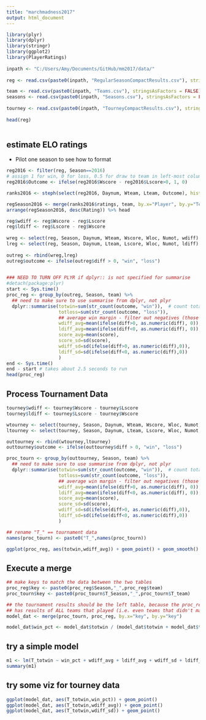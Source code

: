 ```yaml
---
title: "marchmadness2017"
output: html_document
---
```

 
```r
library(plyr)
library(dplyr)
library(stringr)
library(ggplot2)
library(PlayerRatings)
 
inpath <- "C:/Users/Amy/Documents/GitHub/mm2017/data/"
 
reg <- read.csv(paste0(inpath, "RegularSeasonCompactResults.csv"), stringsAsFactors = FALSE)

team <- read.csv(paste0(inpath, "Teams.csv"), stringsAsFactors = FALSE)
seasons <- read.csv(paste0(inpath, "Seasons.csv"), stringsAsFactors = FALSE)
 
tourney <- read.csv(paste0(inpath, "TourneyCompactResults.csv"), stringsAsFactors = FALSE)
 
head(reg)
 
```
## estimate ELO ratings

* Pilot one season to see how to format

```r
reg2016 <- filter(reg, Season==2016)
# assign 1 for win, 0 for loss, 0.5 for draw to team in left-most column
reg2016$Outcome <- ifelse(reg2016$Wscore - reg2016$Lscore>0, 1, 0)

ranks2016 <- steph(select(reg2016, Daynum, Wteam, Lteam, Outcome), history=TRUE)

regSeason2016 <- merge(ranks2016$ratings, team, by.x="Player", by.y="Team_Id")
arrange(regSeason2016, desc(Rating)) %>% head
```
 
```r
reg$wdiff <- reg$Wscore - reg$Lscore
reg$ldiff <- reg$Lscore - reg$Wscore
 
wreg <- select(reg, Season, Daynum, Wteam, Wscore, Wloc, Numot, wdiff) %>% rename(team=Wteam,score=Wscore,loc=Wloc,diff=wdiff)
lreg <- select(reg, Season, Daynum, Lteam, Lscore, Wloc, Numot, ldiff) %>% rename(team=Lteam,score=Lscore,loc=Wloc,diff=ldiff)
 
outreg <- rbind(wreg,lreg)
outreg$outcome <- ifelse(outreg$diff > 0, "win", "loss")

 
### NEED TO TURN OFF PLYR if dplyr:: is not specified for summarise
#detach(package:plyr)
start <- Sys.time()
proc_reg <- group_by(outreg, Season, team) %>%
  ## need to make sure to use summarise from dplyr, not plyr
  dplyr::summarise(totwin=sum(str_count(outcome, "win")),  # count total wins for the season
                   totloss=sum(str_count(outcome, "loss")),
                   ## average win margin - filter out negatives (those are losses), can do stdev too with same logic
                   wdiff_avg=mean(ifelse(diff>0, as.numeric(diff), 0)),
                   ldiff_avg=mean(ifelse(diff<0, as.numeric(diff), 0)),## average loss margin
                   score_avg=mean(score),
                   score_sd=sd(score),
                   wdiff_sd=sd(ifelse(diff>0, as.numeric(diff),0)),
                   ldiff_sd=sd(ifelse(diff<0, as.numeric(diff),0))
                   )
end <- Sys.time()
end - start # takes about 2.5 seconds to run
head(proc_reg)
```


## Process Tournament Data

```r
tourney$wdiff <- tourney$Wscore - tourney$Lscore
tourney$ldiff <- tourney$Lscore - tourney$Wscore

wtourney <- select(tourney, Season, Daynum, Wteam, Wscore, Wloc, Numot, wdiff) %>% rename(team=Wteam,score=Wscore,loc=Wloc,diff=wdiff)
ltourney <- select(tourney, Season, Daynum, Lteam, Lscore, Wloc, Numot, ldiff) %>% rename(team=Lteam,score=Lscore,loc=Wloc,diff=ldiff)

outtourney <- rbind(wtourney,ltourney)
outtourney$outcome <- ifelse(outtourney$diff > 0, "win", "loss")

proc_tourn <- group_by(outtourney, Season, team) %>%
  ## need to make sure to use summarise from dplyr, not plyr
  dplyr::summarise(totwin=sum(str_count(outcome, "win")),  # count total wins for the season
                   totloss=sum(str_count(outcome, "loss")),
                   ## average win margin - filter out negatives (those are losses), can do stdev too with same logic
                   wdiff_avg=mean(ifelse(diff>0, as.numeric(diff), 0)),
                   ldiff_avg=mean(ifelse(diff<0, as.numeric(diff), 0)),## average loss margin
                   score_avg=mean(score),
                   score_sd=sd(score),
                   wdiff_sd=sd(ifelse(diff>0, as.numeric(diff),0)),
                   ldiff_sd=sd(ifelse(diff<0, as.numeric(diff),0))
                   )

## rename "T_" == tournament data
names(proc_tourn) <- paste0("T_",names(proc_tourn))


```

```r
ggplot(proc_reg, aes(totwin,wdiff_avg)) + geom_point() + geom_smooth()

```

## Execute a merge

```r
## make keys to match the data between the two tables
proc_reg$key <- paste0(proc_reg$Season,"_",proc_reg$team)
proc_tourn$key <- paste0(proc_tourn$T_Season,"_",proc_tourn$T_team)

## the tournament results should be the left table, because the proc_reg table 
## has results of ALL teams that played (i.e. even teams that didn't make it to the tourney)
model_dat <- merge(proc_tourn, proc_reg, by.x="key", by.y="key")

model_dat$win_pct <- model_dat$totwin / (model_dat$totwin + model_dat$totloss)
```

## try a simple model

```r
m1 <- lm(T_totwin ~ win_pct + wdiff_avg + ldiff_avg + wdiff_sd + ldiff_sd, data = model_dat)
summary(m1)
```

## try some viz for tourney data


```r
ggplot(model_dat, aes(T_totwin,win_pct)) + geom_point() 
ggplot(model_dat, aes(T_totwin,wdiff_avg)) + geom_point()
ggplot(model_dat, aes(T_totwin,wdiff_sd)) + geom_point()
```

